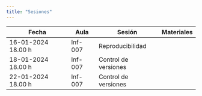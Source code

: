 ```yaml
---
title: "Sesiones"
---
```


| Fecha              | Aula    | Sesión               | Materiales |
|--------------------|---------|----------------------|------------|
| 16-01-2024 18.00 h | Inf-007 | Reproducibilidad     |            |
| 18-01-2024 18.00 h | Inf-007 | Control de versiones |            |
| 22-01-2024 18.00 h | Inf-007 | Control de versiones |            |
